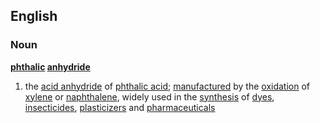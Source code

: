 ==English==
===Noun===
{{wikipedia}}
'''[[phthalic]] [[anhydride]]'''
# the [[acid anhydride]] of [[phthalic acid]]; [[manufactured]] by the [[oxidation]] of [[xylene]] or [[naphthalene]], widely used in the [[synthesis]] of [[dye]]s, [[insecticide]]s, [[plasticizer]]s and [[pharmaceutical]]s